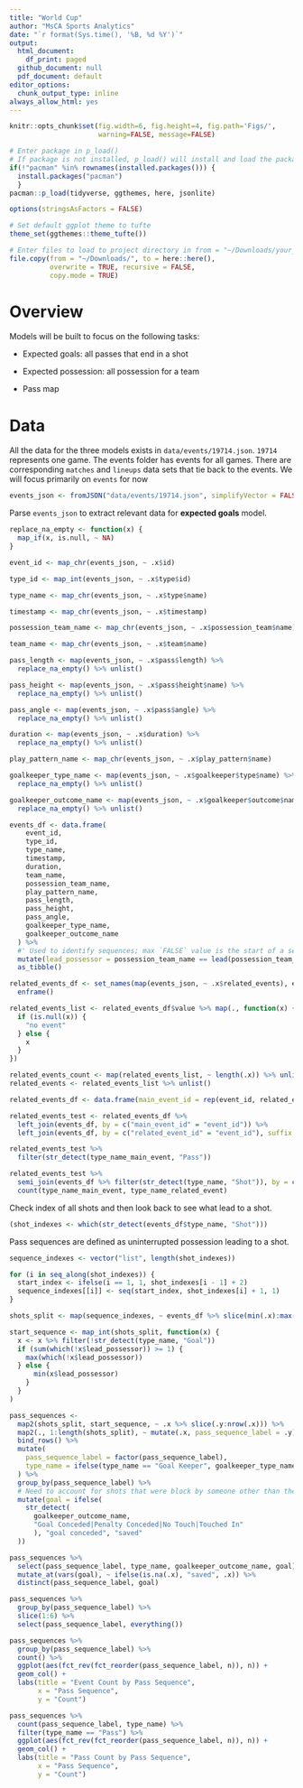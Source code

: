 ```yaml
---
title: "World Cup"
author: "MsCA Sports Analytics"
date: "`r format(Sys.time(), '%B, %d %Y')`"
output:
  html_document:
    df_print: paged
  github_document: null
  pdf_document: default
editor_options:
  chunk_output_type: inline
always_allow_html: yes
---
```


```r
knitr::opts_chunk$set(fig.width=6, fig.height=4, fig.path='Figs/',
                      warning=FALSE, message=FALSE)
```

```r
# Enter package in p_load()
# If package is not installed, p_load() will install and load the package
if(!"pacman" %in% rownames(installed.packages())) {
  install.packages("pacman")
  }
pacman::p_load(tidyverse, ggthemes, here, jsonlite)

options(stringsAsFactors = FALSE)

# Set default ggplot theme to tufte
theme_set(ggthemes::theme_tufte())
```

```r
# Enter files to load to project directory in from = "~/Downloads/your_file_name_here"
file.copy(from = "~/Downloads/", to = here::here(), 
          overwrite = TRUE, recursive = FALSE, 
          copy.mode = TRUE)
```

# Overview

Models will be built to focus on the following tasks:

* Expected goals: all passes that end in a shot

* Expected possession: all possession for a team

* Pass map

# Data

All the data for the three models exists in `data/events/19714.json`. `19714` represents one game. The events folder has events for all games. There are corresponding `matches` and `lineups` data sets that tie back to the events. We will focus primarily on `events` for now

```r
events_json <- fromJSON("data/events/19714.json", simplifyVector = FALSE)
```

Parse `events_json` to extract relevant data for **expected goals** model.
```r
replace_na_empty <- function(x) {
  map_if(x, is.null, ~ NA)
}

event_id <- map_chr(events_json, ~ .x$id)

type_id <- map_int(events_json, ~ .x$type$id)

type_name <- map_chr(events_json, ~ .x$type$name)

timestamp <- map_chr(events_json, ~ .x$timestamp)

possession_team_name <- map_chr(events_json, ~ .x$possession_team$name)

team_name <- map_chr(events_json, ~ .x$team$name)

pass_length <- map(events_json, ~ .x$pass$length) %>% 
  replace_na_empty() %>% unlist()

pass_height <- map(events_json, ~ .x$pass$height$name) %>% 
  replace_na_empty() %>% unlist()

pass_angle <- map(events_json, ~ .x$pass$angle) %>% 
  replace_na_empty() %>% unlist()

duration <- map(events_json, ~ .x$duration) %>% 
  replace_na_empty() %>% unlist()

play_pattern_name <- map_chr(events_json, ~ .x$play_pattern$name)

goalkeeper_type_name <- map(events_json, ~ .x$goalkeeper$type$name) %>% 
  replace_na_empty() %>% unlist()

goalkeeper_outcome_name <- map(events_json, ~ .x$goalkeeper$outcome$name) %>% 
  replace_na_empty() %>% unlist()
```

```r
events_df <- data.frame(
    event_id,
    type_id,
    type_name,
    timestamp,
    duration,
    team_name,
    possession_team_name,
    play_pattern_name,
    pass_length,
    pass_height,
    pass_angle,
    goalkeeper_type_name,
    goalkeeper_outcome_name
  ) %>%
  #' Used to identify sequences; max `FALSE` value is the start of a sequence
  mutate(lead_possessor = possession_team_name == lead(possession_team_name)) %>% 
  as_tibble()
```


```r
related_events_df <- set_names(map(events_json, ~ .x$related_events), event_id) %>% 
  enframe()

related_events_list <- related_events_df$value %>% map(., function(x) {
  if (is.null(x)) {
    "no event"
  } else {
    x
  }
})

related_events_count <- map(related_events_list, ~ length(.x)) %>% unlist()
related_events <- related_events_list %>% unlist()

related_events_df <- data.frame(main_event_id = rep(event_id, related_events_count), related_event_id = related_events)

related_events_test <- related_events_df %>%
  left_join(events_df, by = c("main_event_id" = "event_id")) %>% 
  left_join(events_df, by = c("related_event_id" = "event_id"), suffix = c("_main_event", "_related_event"))

related_events_test %>% 
  filter(str_detect(type_name_main_event, "Pass"))

related_events_test %>% 
  semi_join(events_df %>% filter(str_detect(type_name, "Shot")), by = c("main_event_id" = "event_id")) %>% 
  count(type_name_main_event, type_name_related_event)
```

Check index of all shots and then look back to see what lead to a shot.
```r
(shot_indexes <- which(str_detect(events_df$type_name, "Shot")))
```

Pass sequences are defined as uninterrupted possession leading to a shot.
```r
sequence_indexes <- vector("list", length(shot_indexes))

for (i in seq_along(shot_indexes)) {
  start_index <- ifelse(i == 1, 1, shot_indexes[i - 1] + 2)
  sequence_indexes[[i]] <- seq(start_index, shot_indexes[i] + 1, 1)
}

shots_split <- map(sequence_indexes, ~ events_df %>% slice(min(.x):max(.x)))

start_sequence <- map_int(shots_split, function(x) {
  x <- x %>% filter(!str_detect(type_name, "Goal"))
  if (sum(which(!x$lead_possessor)) >= 1) {
    max(which(!x$lead_possessor))
  } else {
      min(x$lead_possessor)
    }
  }
) 

pass_sequences <-
  map2(shots_split, start_sequence, ~ .x %>% slice(.y:nrow(.x))) %>%
  map2(., 1:length(shots_split), ~ mutate(.x, pass_sequence_label = .y)) %>%
  bind_rows() %>%
  mutate(
    pass_sequence_label = factor(pass_sequence_label),
    type_name = ifelse(type_name == "Goal Keeper", goalkeeper_type_name, type_name)
  ) %>%
  group_by(pass_sequence_label) %>%
  # Need to account for shots that were block by someone other than the goal keeper when identifying outcome of shot
  mutate(goal = ifelse(
    str_detect(
      goalkeeper_outcome_name,
      "Goal Conceded|Penalty Conceded|No Touch|Touched In"
      ), "goal conceded", "saved"
  ))

pass_sequences %>% 
  select(pass_sequence_label, type_name, goalkeeper_outcome_name, goal) %>% 
  mutate_at(vars(goal), ~ ifelse(is.na(.x), "saved", .x)) %>% 
  distinct(pass_sequence_label, goal)
```

```r
pass_sequences %>% 
  group_by(pass_sequence_label) %>% 
  slice(1:6) %>% 
  select(pass_sequence_label, everything())
```

```r
pass_sequences %>% 
  group_by(pass_sequence_label) %>% 
  count() %>% 
  ggplot(aes(fct_rev(fct_reorder(pass_sequence_label, n)), n)) +
  geom_col() +
  labs(title = "Event Count by Pass Sequence",
       x = "Pass Sequence",
       y = "Count")

pass_sequences %>% 
  count(pass_sequence_label, type_name) %>% 
  filter(type_name == "Pass") %>% 
  ggplot(aes(fct_rev(fct_reorder(pass_sequence_label, n)), n)) +
  geom_col() +
  labs(title = "Pass Count by Pass Sequence",
       x = "Pass Sequence",
       y = "Count")
```















